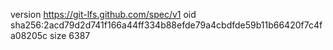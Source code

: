 version https://git-lfs.github.com/spec/v1
oid sha256:2acd79d2d741f166a44ff334b88efde79a4cbdfde59b11b66420f7c4fa08205c
size 6387

